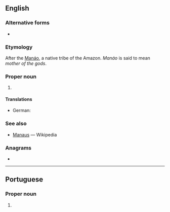 {{also|manaus}}
==English==

===Alternative forms===
* {{l|en|Manáos}} {{qual|dated}}

===Etymology===
After the [[Manáo]], a native {{etyl|arw|en}} tribe of the Amazon. ''Manáo'' is said to mean ''mother of the gods''.

===Proper noun===
{{en-proper noun}}

# {{place:Brazil/state capital|en|state=Amazonas}}

====Translations====
{{trans-top|capital of Amazonas}}
* German: {{t+|de|Manaus}}
{{trans-mid}}
{{trans-bottom}}

===See also===
* [[w:Manaus|Manaus]] — Wikipedia

===Anagrams===
* {{anagrams|en|a=aamnsu|Amanus|Aumans|Umanas|namasu|samanu}}

----

==Portuguese==

===Proper noun===
{{pt-proper noun}}

# {{place:Brazil/state capital|pt|state=Amazonas}}